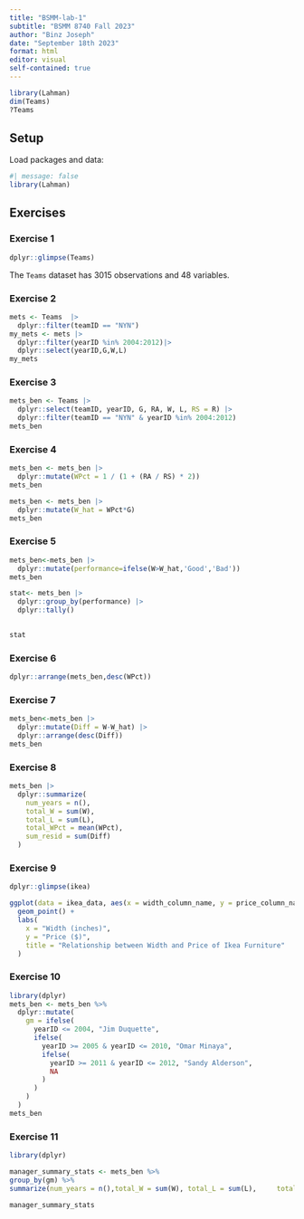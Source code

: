 ```yaml
---
title: "BSMM-lab-1"
subtitle: "BSMM 8740 Fall 2023"
author: "Binz Joseph"
date: "September 18th 2023"
format: html
editor: visual
self-contained: true
---
```


```r
library(Lahman)
dim(Teams)
?Teams
```

## Setup

Load packages and data:

```r
#| message: false
library(Lahman)
```

## Exercises

### Exercise 1

```r
dplyr::glimpse(Teams)
```

The `Teams` dataset has 3015 observations and 48 variables.

### Exercise 2

```r
mets <- Teams  |> 
  dplyr::filter(teamID == "NYN")
my_mets <- mets |> 
  dplyr::filter(yearID %in% 2004:2012)|>
  dplyr::select(yearID,G,W,L)
my_mets
```

### Exercise 3

```r
mets_ben <- Teams |>
  dplyr::select(teamID, yearID, G, RA, W, L, RS = R) |>
  dplyr::filter(teamID == "NYN" & yearID %in% 2004:2012)
mets_ben
```

### Exercise 4

```r
mets_ben <- mets_ben |>
  dplyr::mutate(WPct = 1 / (1 + (RA / RS) * 2))
mets_ben

mets_ben <- mets_ben |>
  dplyr::mutate(W_hat = WPct*G)
mets_ben
```

### Exercise 5

```r
mets_ben<-mets_ben |>
  dplyr::mutate(performance=ifelse(W>W_hat,'Good','Bad'))
mets_ben

stat<- mets_ben |>
  dplyr::group_by(performance) |>
  dplyr::tally()
  

stat

```

### Exercise 6

```r
dplyr::arrange(mets_ben,desc(WPct))
```

### Exercise 7

```r
mets_ben<-mets_ben |>
  dplyr::mutate(Diff = W-W_hat) |>
  dplyr::arrange(desc(Diff))
mets_ben

```

### Exercise 8

```r
mets_ben |>
  dplyr::summarize(
    num_years = n(), 
    total_W = sum(W), 
    total_L = sum(L), 
    total_WPct = mean(WPct), 
    sum_resid = sum(Diff)
  )

```

### Exercise 9

```r
dplyr::glimpse(ikea)
```

```r
ggplot(data = ikea_data, aes(x = width_column_name, y = price_column_name)) +
  geom_point() + 
  labs(
    x = "Width (inches)", 
    y = "Price ($)", 
    title = "Relationship between Width and Price of Ikea Furniture"
  )
```

### Exercise 10

```r
library(dplyr)
mets_ben <- mets_ben %>% 
  dplyr::mutate(
    gm = ifelse(
      yearID <= 2004, "Jim Duquette",
      ifelse(
        yearID >= 2005 & yearID <= 2010, "Omar Minaya",
        ifelse(
          yearID >= 2011 & yearID <= 2012, "Sandy Alderson",
          NA
        )
      )
    )
  ) 
mets_ben
```

### Exercise 11

```r
library(dplyr)

manager_summary_stats <- mets_ben %>%   
group_by(gm) %>%   
summarize(num_years = n(),total_W = sum(W), total_L = sum(L),     total_WPct = mean(WPct),sum_resid = mean(Diff) )

manager_summary_stats
```
